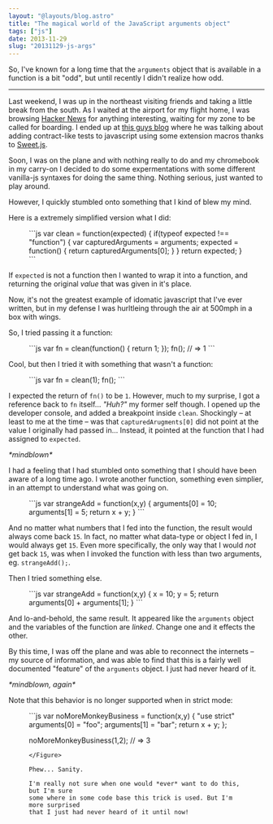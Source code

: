 ```yaml
---
layout: "@layouts/blog.astro"
title: "The magical world of the JavaScript arguments object"
tags: ["js"]
date: 2013-11-29
slug: "20131129-js-args"
---
```


So, I've known for a long time that the `arguments` object that is available in a function is
a bit "odd", but until recently I didn't realize how odd.

***

Last weekend, I was up in the northeast visiting friends and taking a little break from
the south. As I waited at the airport for my flight home, I was browsing [Hacker News](http://news.ycombinator.com)
for anything interesting, waiting for my zone to be called for boarding. I ended up at [this guys blog](http://sergimansilla.com/blog/extending-js-inline-unit-tests/) where he was talking about adding
contract-like tests to javascript using some extension macros thanks to [Sweet.js](http://sweetjs.org/).

Soon, I was on the plane and with nothing really to do and my chromebook in my carry-on I decided to do some
expermentations with some different vanilla-js syntaxes for doing the same thing. Nothing serious, just wanted to
play around.

However, I quickly stumbled onto something that I kind of blew my mind.

Here is a extremely simplified version what I did:

<Figure>
```js
var clean = function(expected) {
  if(typeof expected !== "function") {
    var capturedArguments = arguments;
    expected = function() { return capturedArguments[0]; }
  }
  return expected;
}
```
</Figure>



If `expected` is not a function then I wanted to wrap it into a function, and
returning the original *value* that was given in it's place.

Now, it's not the greatest example of idomatic javascript that I've ever written,
but in my defense I was hurltleing through the air at 500mph in a box with wings.

So, I tried passing it a function:

<Figure>
```js
var fn = clean(function() { return 1; });
fn(); // => 1
```
</Figure>

Cool, but then I tried it with something that wasn't a function:

<Figure>
```js
var fn = clean(1);
fn();
```
</Figure>

I expected the return of `fn()` to be `1`. However, much to my surprise, I got
a reference back to `fn` itself... *"Huh?"* my former self though. I opened
up the developer console, and added a breakpoint inside `clean`. Shockingly &ndash; at least to
me at the time &ndash; was that `capturedArugments[0]` did not point at the value
I originally had passed in... Instead, it pointed at the function that I had
assigned to `expected`.

_\*mindblown\*_

I had a feeling that I had stumbled onto something that I should have been
aware of a long time ago. I wrote another function, something even simplier, in
an attempt to understand what was going on.

<Figure>
```js
var strangeAdd = function(x,y) {
  arguments[0] = 10;
  arguments[1] = 5;
  return x + y;
}
```
</Figure>

And no matter what numbers that I fed into the function, the result would always come back `15`. In fact, no
matter what data-type or object I fed in, I would always get `15`. Even more specifically, the only way
that I would *not* get back `15`, was when I invoked the function with less than two arguments, eg. `strangeAdd();`.

Then I tried something else.

<Figure>
```js
var strangeAdd = function(x,y) {
  x = 10;
  y = 5;
  return arguments[0] + arguments[1];
}
```
</Figure>

And lo-and-behold, the same result. It appeared like the `arguments` object
and the variables of the function are *linked*. Change one and it effects the other.

By this time, I was off the plane and was able to reconnect the internets &ndash; my
source of information, and was able to find that this is a fairly well documented
"feature" of the `arguments` object. I just had never heard of it.

_\*mindblown, again\*_

Note that this behavior is no longer supported when in strict mode:

<Figure>
```js
var noMoreMonkeyBusiness = function(x,y) {
  "use strict"
  arguments[0] = "foo";
  arguments[1] = "bar";
  return x + y;
};

noMoreMonkeyBusiness(1,2); // => 3
```
</Figure>

Phew... Sanity.

I'm really not sure when one would *ever* want to do this, but I'm sure
some where in some code base this trick is used. But I'm more surprised
that I just had never heard of it until now!
